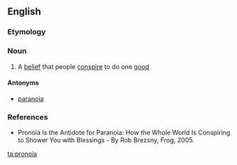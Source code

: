 ==English==

===Etymology===
{{rfe|lang=en}}

===Noun===
{{wikipedia|pronoia (psychology)}}
{{en-noun|-}}

# {{context|psychology|lang=en}} A [[belief]] that people [[conspire]] to do one [[good]]

====Antonyms====
* [[paranoia]]

===References===
* Pronoia Is the Antidote for Paranoia: How the Whole World Is Conspiring to Shower You with Blessings - By Rob Brezsny, Frog, 2005.

[[ta:pronoia]]